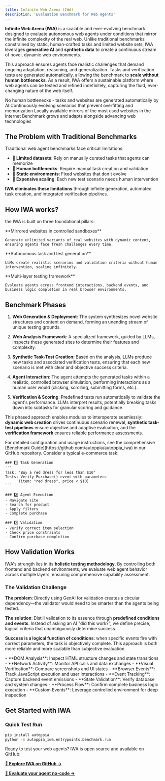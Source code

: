 ```yaml
---
title: Infinite Web Arena (IWA)
description: 'Evaluation Benchmark for Web Agents'
---
```


**Infinite Web Arena (IWA)** is a scalable and ever-evolving benchmark designed to evaluate autonomous web agents under conditions that mirror the infinite complexity of the real web. Unlike traditional benchmarks constrained by static, human-crafted tasks and limited website sets, IWA leverages **generative AI** and **synthetic data** to create a continuous stream of novel, dynamic web environments.

This approach ensures agents face realistic challenges that demand ongoing adaptation, reasoning, and generalization. Tasks and verification tests are generated automatically, allowing the benchmark to **scale without human bottlenecks**. As a result, IWA offers a sustainable platform where web agents can be tested and refined indefinitely, capturing the fluid, ever-changing nature of the web itself.

<CardGroup cols={2}>
  <Card icon="infinity" title="Infinite Scale">
    No human bottlenecks - tasks and websites are generated automatically by AI
  </Card>
  <Card icon="brain" title="Synthetic Tasks">
    Continuously evolving scenarios that prevent overfitting and memorization
  </Card>
  <Card icon="shield-check" title="Realistic Website Mirrors">
   Locally available mirrors of the most used websites in the internet
  </Card>
  <Card icon="chart-line" title="Infinite Scalability">
    Benchmark grows and adapts alongside advancing web technologies
  </Card>
</CardGroup>

## The Problem with Traditional Benchmarks

Traditional web agent benchmarks face critical limitations:

- **🚫 Limited datasets**: Rely on manually curated tasks that agents can memorize
- **🚫 Human bottlenecks**: Require manual task creation and validation  
- **🚫 Static environments**: Fixed websites that don't evolve
- **🚫 Expensive scaling**: Each new test scenario needs human intervention

**IWA eliminates these limitations** through infinite generation, automated task creation, and integrated verification pipelines.

## How IWA works?
 the 
IWA is built on three foundational pillars:

<CardGroup cols={3}>
  <Card title="🌐 Infinite Web Environments" color="#4caf50">
    **Mirrored websites in controlled sandboxes**
    
    Generate unlimited variants of real websites with dynamic content, ensuring agents face fresh challenges every time.
  </Card>
  <Card title="🤖 AI-Powered Task Creation" color="#2196f3">
    **Autonomous task and test generation**
    
    LLMs create realistic scenarios and validation criteria without human intervention, scaling infinitely.
  </Card>
  <Card title="✅ Comprehensive Validation" color="#9c27b0">
    **Multi-layer testing framework**
    
    Evaluate agents across frontend interactions, backend events, and business logic completion in real browser environments.
  </Card>
</CardGroup>

## Benchmark Phases

1. **Web Generation & Deployment**: The system synthesizes novel website structures and content on demand, forming an unending stream of unique testing grounds.

2. **Web Analysis Framework**: A specialized framework, guided by LLMs, inspects these generated sites to determine their features and complexity.

3. **Synthetic Task-Test Creation**: Based on the analysis, LLMs produce new tasks and associated verification tests, ensuring that each new scenario is met with clear and objective success criteria.

4. **Agent Interaction**: The agent attempts the generated tasks within a realistic, controlled browser simulation, performing interactions as a human user would (clicking, scrolling, submitting forms, etc.).

5. **Verification & Scoring**: Predefined tests run automatically to validate the agent's performance. LLMs interpret results, potentially breaking tasks down into subtasks for granular scoring and guidance.

This phased approach enables modules to interoperate seamlessly: **dynamic web creation** drives continuous scenario renewal, **synthetic task-test pipelines** ensure objective and adaptive evaluation, and the **verification framework** ensures reliable performance assessments.


<Info>
For detailed configuration and usage instructions, see the comprehensive [Benchmark Guide](https://github.com/autoppia/autoppia_iwa) in our GitHub repository.
</Info>

<AccordionGroup>
  <Accordion title="Example Use Case">
    Consider a typical e-commerce task:

    ### 1️⃣ Task Generation
    ```
    Task: "Buy a red dress for less than $10"
    Tests: Verify Purchase() event with parameters
          (item: "red dress", price < $10)
    ```

    ### 2️⃣ Agent Execution
    - Navigate site
    - Search for product  
    - Apply filters
    - Complete purchase

    ### 3️⃣ Validation
    - Verify correct item selection
    - Check price constraints
    - Confirm purchase completion
  </Accordion>
</AccordionGroup>

## How Validation Works

IWA's strength lies in its **holistic testing methodology**. By controlling both frontend and backend environments, we evaluate web agent behavior across multiple layers, ensuring comprehensive capability assessment.

### The Validation Challenge

**The problem**: Directly using GenAI for validation creates a circular dependency—the validator would need to be smarter than the agents being tested.

**The solution**: Distill validation to its essence through **predefined conditions and events**. Instead of asking an AI "did this work?", we define precise, logical criteria that unambiguously determine success.

**Success is a logical function of conditions**: when specific events fire with correct parameters, the task is objectively complete. This approach is both more reliable and more scalable than subjective evaluation.

<CardGroup cols={2}>
  <Card icon="desktop" title="Frontend Tests" color="#4caf50">
    - **DOM Analysis**: Inspect HTML structure changes and state transitions
    - **Network Activity**: Monitor API calls and data exchanges
    - **Visual Verification**: Compare screenshots and UI states
    - **Browser Events**: Track JavaScript execution and user interactions
  </Card>
  <Card icon="cogs" title="Backend Tests" color="#2196f3">
    - **Event Tracking**: Capture backend event emissions
    - **State Validation**: Verify database and system changes
    - **Process Flow**: Confirm complete business logic execution
    - **Custom Events**: Leverage controlled environment for deep inspection
  </Card>
</CardGroup>




## Get Started with IWA

### Quick Test Run

```bash
pip install autoppia
python -m autoppia_iwa.entrypoints.benchmark.run
```

Ready to test your web agents? IWA is open source and available on GitHub:

**[🔗 Explore IWA on GitHub →](https://github.com/autoppia/autoppia_iwa)**


**[🧪 Evaluate your agent no-code →](https://infinitewebarena.autoppia.com)**

